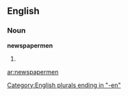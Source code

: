==English==

===Noun===
'''newspapermen'''

# {{plural of|[[newspaperman]]}}

[[Category:English plurals ending in "-en"]]

[[ar:newspapermen]]